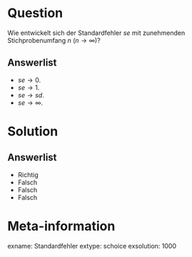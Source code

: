 Question
========

Wie entwickelt sich der Standardfehler $se$ mit zunehmenden Stichprobenumfang $n$ ($n \rightarrow \infty$)?

Answerlist
----------
* $se \rightarrow 0$.
* $se \rightarrow 1$.
* $se \rightarrow sd$.
* $se \rightarrow \infty$.


Solution
========

Answerlist
----------
* Richtig
* Falsch
* Falsch
* Falsch

Meta-information
================
exname: Standardfehler
extype: schoice
exsolution: 1000